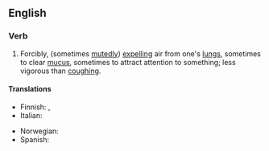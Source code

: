 ==English==

===Verb===
{{en-verb|inf=to [[clear]] [[one's]] [[throat]]|clears one's throat|clearing one's throat|cleared one's throat}}

# Forcibly, (sometimes [[mutedly]]) [[expelling]] air from one's [[lungs]], sometimes to clear [[mucus]], sometimes to attract attention to something; less vigorous than [[coughing]].

====Translations====
{{trans-top|forcibly expulsing air from one's lungs}}
* Finnish: {{t-|fi|kakoa}},  {{t-|fi|kakistella}}
* Italian: {{t-|it|raschiare}}
{{trans-mid}}
* Norwegian: {{t-|no|kremte}}
* Spanish: {{t-|es|carraspear}}
{{trans-bottom}}